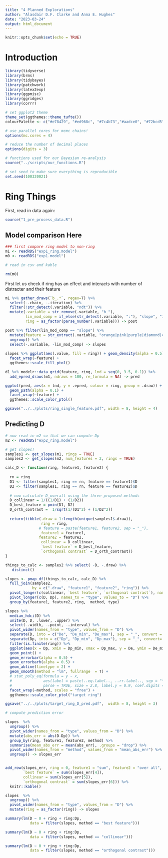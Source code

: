 ```yaml
---
title: "4 Planned Explorations"
author: "Alasdair D.F. Clarke and Anna E. Hughes"
date: "2023-03-24"
output: html_document
---
```


```r
knitr::opts_chunk$set(echo = TRUE)
```

# Introduction

```r
library(tidyverse)
library(brms)
library(tidybayes)
library(patchwork)
library(latex2exp)
library(ggpmisc)
library(ggridges)
library(corrr)
```

```r
# set ggplot2 theme
theme_set(ggthemes::theme_tufte())
colourPalette <- c("#e78429", "#ed968c", "#7c4b73","#aadce0", "#72bcd5", "528fad")

# use parallel cores for mcmc chains!
options(mc.cores = 4)

# reduce the number of decimal places
options(digits = 3)

# functions used for our Bayesian re-analysis
source("../scripts/our_functions.R")

# set seed to make sure everything is reproducible 
set.seed(100320021)
```


# Ring Things

 First, read in data again:
 
```r
source("1_pre_process_data.R")
```
 

## Model comparison Here

```r

### first compare ring model to non-ring
m1 <- readRDS("exp1_ring.model")
m0 <- readRDS("exp1.model")

# read in csv and kable

rm(m0)

```

First let us check if ring has an effect and interacts with number of distracter and their feature

```r

m1 %>% gather_draws(`b_.*`, regex=T) %>%
  select(-.chain, -.iteration) %>% 
  filter(!str_detect(.variable, "ndt")) %>%
  mutate(.variable = str_remove(.variable, "b_"),
         lin_mod_comp = if_else(str_detect(.variable, ":"), "slope", "intercept"),
         ring = as_factor(parse_number(.variable))) -> post

post %>% filter(lin_mod_comp == "slope") %>%
  mutate(feature = str_extract(.variable, "orange|pink|purple|diamond|circle|triangle")) %>%
  ungroup() %>%
  select(-.variable, -lin_mod_comp) -> slopes
  
slopes %>% ggplot(aes(.value, fill = ring)) + geom_density(alpha = 0.5) +
  facet_wrap(~feature) +
  ggthemes::scale_fill_ptol()

d1 %>% modelr::data_grid(feature, ring, lnd = seq(0, 3.5, 0.1)) %>%
  add_epred_draws(m1, ndraws = 100, re_formula = NA) -> pred

ggplot(pred, aes(x = lnd, y = .epred, colour = ring, group = .draw)) +
  geom_path(alpha = 0.1) + 
  facet_wrap(~feature) +
  ggthemes::scale_color_ptol()

ggsave("../../plots/ring_single_feature.pdf", width = 8, height = 4)

```

## Predicting D

```r
# now read in m2 so that we can compute Dp
m2 <- readRDS("exp2_ring.model")

# get slopes!
samples1 <- get_slopes(m1, rings = TRUE)
samples2 <- get_slopes(m2, num_features = 2, rings = TRUE)  
```

```r
calc_D <- function(ring, feature1, feature2) {
  
  rn = ring
  D1 <- filter(samples1, ring == rn, feature == feature1)$D
  D2 <- filter(samples1, ring == rn, feature == feature2)$D
  
  # now calculate D_overall using the three proposed methods
  D_collinear = 1/((1/D1) + (1/D2))
  D_best_feature = pmin(D1, D2)
  D_orth_contrast =  1/sqrt(1/(D1^2) + (1/D2^2))
  
  return(tibble(.draw = 1:length(unique(samples1$.draw)),
                ring = ring,
               # feature = paste(feature1, feature2, sep = "_"),
                feature1 = feature1, 
               feature2 = feature2,
                collinear = D_collinear,
                `best feature` = D_best_feature,
                `orthogonal contrast` = D_orth_contrast))
}

```

```r

things_to_calc <- samples2 %>% select( -D, -.draw) %>% 
   distinct()

slopes <- pmap_df(things_to_calc, calc_D) %>% 
  full_join(samples2, 
            by = c(".draw", "feature1", "feature2", "ring")) %>% 
  pivot_longer(c(collinear, `best feature`, `orthogonal contrast`), names_to = "method", values_to = "Dp") %>% 
  pivot_longer(c(D, Dp), names_to = "type", values_to = "D") %>% 
  group_by(feature1, feature2, ring,  method, type) 

slopes %>% 
  median_hdci(D) %>%
  unite(D, D, .lower, .upper) %>% 
  select(-.width, -.point, -.interval) %>% 
  pivot_wider(names_from = "type", values_from = "D") %>% 
  separate(D, into = c("De", "De_min", "De_max"), sep = "_", convert = TRUE) %>% 
  separate(Dp, into = c("Dp", "Dp_min", "Dp_max"), sep = "_", convert=  TRUE) %>%
  filter(is.finite(ring)) %>% 
  ggplot(aes(x = Dp, xmin = Dp_min, xmax = Dp_max, y = De, ymin = De_min, ymax = De_max, colour = as_factor(ring))) + 
  geom_point() + 
  geom_errorbar(alpha = 0.5) + 
  geom_errorbarh(alpha = 0.5) + 
  geom_abline(linetype = 2) + 
  geom_smooth(method = "lm", fullrange  = T) +
  # stat_poly_eq(formula = y ~ x, 
  #              aes(label = paste(..eq.label.., ..rr.label.., sep = "*plain(\",\")~")), 
  #              parse = TRUE, size = 2.8, label.y = 0.9, coef.digits = 3, rr.digits = 4, colour="blue") + 
  facet_wrap(~method, scales = "free") +
  ggthemes::scale_color_ptol("target ring")

ggsave("../../plots/target_ring_D_pred.pdf",  width = 8, height = 3)

```


```r

# compute prediction error

slopes  %>% 
  ungroup() %>% 
  pivot_wider(names_from = "type", values_from = "D") %>% 
  mutate(abs_err = abs(D-Dp)) %>% 
  group_by(ring, feature1, feature2, method) %>% 
  summarise(mean_abs_err = mean(abs_err), .groups = "drop") %>% 
  pivot_wider(names_from = "method", values_from = "mean_abs_err") %>% 
  ungroup() -> slopes_err 


add_row(slopes_err, ring = 0, feature1 = "sum", feature2 = "over all", 
        `best feature` = sum(slopes_err[4]), 
        collinear = sum(slopes_err[5]), 
        `orthogonal contrast` = sum(slopes_err[6])) %>% 
  knitr::kable() 

slopes  %>% 
  ungroup() %>% 
  pivot_wider(names_from = "type", values_from = "D") %>%
  mutate(ring = as_factor(ring)) -> slopes

summary(lm(D ~ 0 + ring + ring:Dp, 
           data = filter(slopes, method == "best feature")))

summary(lm(D ~ 0 + ring + ring:Dp, 
           data = filter(slopes, method == "collinear")))

summary(lm(D ~ 0 + ring + ring:Dp, 
           data = filter(slopes, method == "orthogonal contrast")))

```

